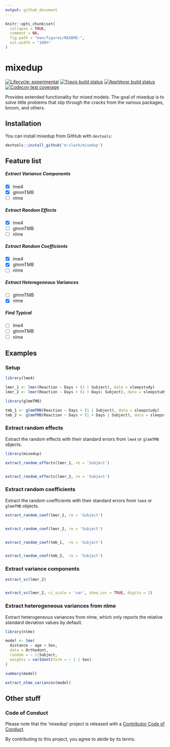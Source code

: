 ```yaml
---
output: github_document
---
```


<!-- README.md is generated from README.Rmd. Please edit that file -->

```r
knitr::opts_chunk$set(
  collapse = TRUE,
  comment = NA,
  fig.path = "man/figures/README-",
  out.width = "100%"
)
```

# mixedup

<!-- badges: start -->
[![Lifecycle: experimental](https://img.shields.io/badge/lifecycle-experimental-orange.svg)](https://www.tidyverse.org/lifecycle/#experimental)
[![Travis build status](https://travis-ci.org/m-clark/mixedup.svg?branch=master)](https://travis-ci.org/m-clark/mixedup)
[![AppVeyor build status](https://ci.appveyor.com/api/projects/status/github/m-clark/mixedup?branch=master&svg=true)](https://ci.appveyor.com/project/m-clark/mixedup)
[![Codecov test coverage](https://codecov.io/gh/m-clark/mixedup/branch/master/graph/badge.svg)](https://codecov.io/gh/m-clark/mixedup?branch=master)
<!-- badges: end -->

Provides extended functionality for mixed models. The goal of mixedup is to solve little problems that slip through the cracks from the various packages, broom, and others.

## Installation

You can install mixedup from GitHub with `devtools`:

``` r
devtools::install_github('m-clark/mixedup')
```

## Feature list

##### Extract Variance Components

- [X] lme4
- [X] glmmTMB
- [ ] nlme

##### Extract Random Effects

- [X] lme4
- [ ] glmmTMB
- [ ] nlme

##### Extract Random Coefficients

- [X] lme4
- [X] glmmTMB
- [ ] nlme

##### Extract Heterogeneous Variances

- [ ] glmmTMB
- [X] nlme

##### Find Typical

- [ ] lme4
- [ ] glmmTMB
- [ ] nlme

## Examples

### Setup

```r
library(lme4)

lmer_1 <- lmer(Reaction ~ Days + (1 | Subject), data = sleepstudy)
lmer_2 <- lmer(Reaction ~ Days + (1 + Days| Subject), data = sleepstudy)

library(glmmTMB)

tmb_1 <- glmmTMB(Reaction ~ Days + (1 | Subject), data = sleepstudy)
tmb_2 <- glmmTMB(Reaction ~ Days + (1 + Days | Subject), data = sleepstudy)
```


### Extract random effects

Extract the random effects with their standard errors from `lme4` or `glmmTMB` objects.

```r
library(mixedup)

extract_random_effects(lmer_1, re = 'Subject')


extract_random_effects(lmer_2, re = 'Subject')

```


### Extract random coefficients

Extract the random coefficients with their standard errors from `lme4` or `glmmTMB` objects.


```r
extract_random_coef(lmer_1, re = 'Subject')


extract_random_coef(lmer_2, re = 'Subject')


extract_random_coef(tmb_1,  re = 'Subject')


extract_random_coef(tmb_2,  re = 'Subject')
```


### Extract variance components

```r
extract_vc(lmer_2)


extract_vc(lmer_2, ci_scale = 'var', show_cor = TRUE, digits = 2)
```


### Extract heterogeneous variances from nlme

Extract heterogeneous variances from nlme, which only reports the relative standard deviation values by default.

```r
library(nlme)

model <- lme(
  distance ~ age + Sex, 
  data = Orthodont, 
  random = ~ 1|Subject,
  weights = varIdent(form = ~ 1 | Sex)
)

summary(model)

extract_nlme_variances(model)
```


## Other stuff

### Code of Conduct

Please note that the 'mixedup' project is released with a [Contributor Code of Conduct](.github/CODE_OF_CONDUCT.md).

By contributing to this project, you agree to abide by its terms.

